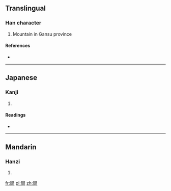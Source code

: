 ==Translingual==

===Han character===
{{Han char|rn=46|rad=山|as=06|sn=9|four=|canj=山月一口 (UBMR), X山月一口 (XUBMR)}}

# Mountain in Gansu province

====References====
* {{Han ref|kx=0311.050|dkj=08039|hdz=10770.110|uh=5CDD|ud=23773}}

----

==Japanese==

===Kanji===
{{ja-kanji|grade=|rs=山06}}

# {{defn|lang=ja|sort=山06}}

====Readings====
* {{ja-readings|on=[[とう]] (tō), [[ず]] (zu)|kun=[[えびす]] (ebisu)}}

----

==Mandarin==

===Hanzi===
{{cmn-hanzi|pin=[[tóng]] ([[tong2]])|wg=t'ung<sup>2</sup>}}

# {{defn|lang=cmn|sort=山06}}

[[fr:峝]]
[[pl:峝]]
[[zh:峝]]